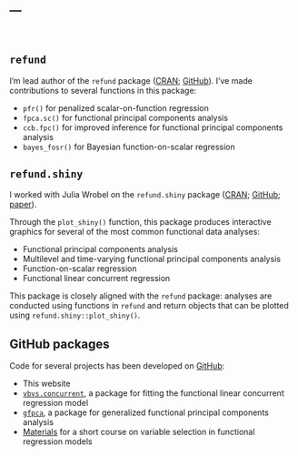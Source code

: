 ---
---

<link rel="stylesheet" href="styles.css" type="text/css" />
<link rel="stylesheet" href="academicons/css/academicons.min.css"/>

<br>

## `refund`

I'm lead author of the `refund` package ([CRAN](https://cran.r-project.org/web/packages/refund/index.html); [GitHub](https://github.com/refunders/refund)). I've made contributions to several functions in this package:

* `pfr()` for penalized scalar-on-function regression
* `fpca.sc()` for functional principal components analysis
* `ccb.fpc()` for improved inference for functional principal components analysis
* `bayes_fosr()` for Bayesian function-on-scalar regression

## `refund.shiny`

I worked with Julia Wrobel on the `refund.shiny` package ([CRAN](https://cran.r-project.org/web/packages/refund.shiny/index.html); [GitHub](https://github.com/refunders/refund.shiny); [paper](http://onlinelibrary.wiley.com/doi/10.1002/sta4.109/abstract)). 

Through the `plot_shiny()` function, this package produces interactive graphics for several of the most common functional data analyses:

* Functional principal components analysis
* Multilevel and time-varying functional principal components analysis
* Function-on-scalar regression
* Functional linear concurrent regression

This package is closely aligned with the `refund` package: analyses are conducted using functions in `refund` and return objects that can be plotted using `refund.shiny::plot_shiny()`.

## GitHub packages

Code for several projects has been developed on [GitHub](https://github.com/jeff-goldsmith):

* This website
* [`vbvs.concurrent`](https://github.com/jeff-goldsmith/vbvs.concurrent), a package for fitting the functional linear concurrent regression model
* [`gfpca`](https://github.com/jeff-goldsmith/gfpca), a package for generalized functional principal components analysis
* [Materials](https://github.com/jeff-goldsmith/gfpca) for a short course on variable selection in functional regression models